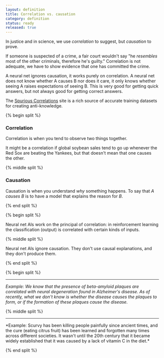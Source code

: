```yaml
---
layout: definition
title: Correlation vs. causation
category: definition
status: ready
released: true
---
```


In justice and in science, we use *correlation* to suggest, but *causation* to prove.

If someone is suspected of a crime, a fair court wouldn't say "he
*resembles* most of the other criminals, therefore he's guilty."
Correlation is not adequate, we have to show evidence that one has
committed the crime.

A neural net ignores causation, it works purely on correlation. A
neural net does not know whether A causes B nor does it care, it only
knows whether seeing A raises expectations of seeing B. This is very
good for getting quick answers, but not always good for getting
correct answers.

The [Spurious Correlations](https://www.tylervigen.com/spurious-correlations) site
is a rich source of accurate training datasets for creating anti-knowledge.

{% begin split %}

### Correlation

Correlation is when you tend to observe two things together.

It might be a correlation if global soybean sales tend to go up
whenever the Red Sox are beating the Yankees, but that doesn't mean
that one causes the other.

{% middle split %}
### Causation

Causation is when you understand *why* something happens. To say that
*A causes B* is to have a model that explains the reason for *B*. 

{% end split %}

{% begin split %}

Neural net AIs work on the principal of correlation: in reinforcement learning
the classification (output) is correlated with certain kinds of inputs.

{% middle split %}

Neural net AIs ignore causation. They don't use causal explanations,
and they don't produce them.

{% end split %}


{% begin split %}
<hr/>

*Example: We know that the presence of beta-amyloid plaques are
correlated with neural degeneration found in Alzheimer's disease. As
of recently, what we don't know is whether the disease causes the
plaques to form, or if the formation of these plaques cause the
disease.*

{% middle split %}

<hr/>
*Example:
Scurvy has been killing people painfully since ancient times, and the
cure (eating citrus fruit) has been learned and forgotten many times
across different societies. It wasn't until the 20th century that it
became widely established that it was caused by a lack of vitamin C in
the diet.*

{% end split %}

